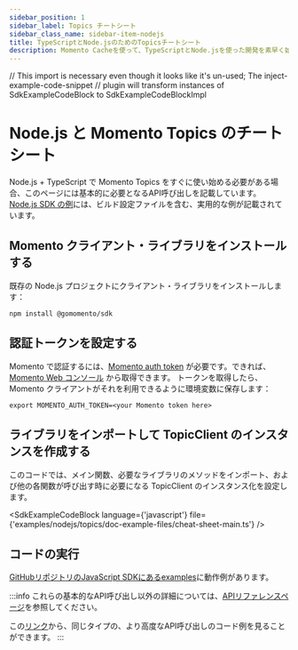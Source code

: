 ```yaml
---
sidebar_position: 1
sidebar_label: Topics チートシート
sidebar_class_name: sidebar-item-nodejs
title: TypeScriptとNode.jsのためのTopicsチートシート
description: Momento Cacheを使って、TypeScriptとNode.jsを使った開発を素早く始める
---
```


// This import is necessary even though it looks like it's un-used; The inject-example-code-snippet
// plugin will transform instances of SdkExampleCodeBlock to SdkExampleCodeBlockImpl

# Node.js と Momento Topics のチートシート

Node.js + TypeScript で Momento Topics をすぐに使い始める必要がある場合、このページには基本的に必要となるAPI呼び出しを記載しています。[Node.js SDK の例](https://github.com/momentohq/client-sdk-javascript/tree/main/examples)には、ビルド設定ファイルを含む、実用的な例が記載されています。

## Momento クライアント・ライブラリをインストールする

既存の Node.js プロジェクトにクライアント・ライブラリをインストールします：

```cli
npm install @gomomento/sdk
```

## 認証トークンを設定する

Momento で認証するには、[Momento auth token](/develop/basics/working-with-momento-auth-tokens) が必要です。できれば、[Momento Web コンソール](https://console.gomomento.com/caches) から取得できます。
トークンを取得したら、Momento クライアントがそれを利用できるように環境変数に保存します：

```
export MOMENTO_AUTH_TOKEN=<your Momento token here>
```

## ライブラリをインポートして TopicClient のインスタンスを作成する
このコードでは、メイン関数、必要なライブラリのメソッドをインポート、および他の各関数が呼び出す時に必要になる TopicClient のインスタンス化を設定します。

<SdkExampleCodeBlock language={'javascript'} file={'examples/nodejs/topics/doc-example-files/cheat-sheet-main.ts'} />

## コードの実行

[GitHubリポジトリのJavaScript SDKにあるexamples](https://github.com/momentohq/client-sdk-javascript/blob/main/examples)に動作例があります。

:::info
これらの基本的なAPI呼び出し以外の詳細については、[APIリファレンスページ](/develop/api-reference/index.mdx)を参照してください。

この[リンク](https://github.com/momentohq/client-sdk-javascript/blob/main/examples/nodejs/cache/advanced.ts)から、同じタイプの、より高度なAPI呼び出しのコード例を見ることができます。
:::
